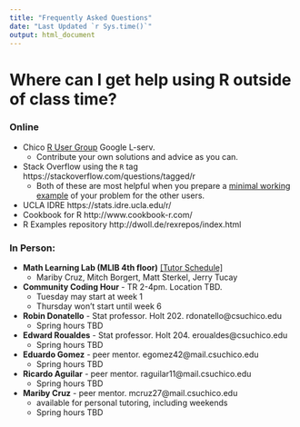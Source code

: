 ```yaml
---
title: "Frequently Asked Questions"
date: "Last Updated `r Sys.time()`"
output: html_document
---
```


# Where can I get help using R outside of class time? 

### Online
* Chico [R User Group](https://groups.google.com/forum/#!forum/chico-rug) Google L-serv. 
    - Contribute your own solutions and advice as you can. 
* Stack Overflow using the `R` tag https://stackoverflow.com/questions/tagged/r 
    - Both of these are most helpful when you prepare a [minimal working example](http://stackoverflow.com/questions/5963269/how-to-make-a-great-r-reproducible-example) of your problem for the other users. 
* UCLA IDRE https://stats.idre.ucla.edu/r/ 
* Cookbook for R http://www.cookbook-r.com/
* R Examples repository http://dwoll.de/rexrepos/index.html 


### In Person: 

* **Math Learning Lab (MLIB 4th floor)** [[Tutor Schedule]](https://docs.google.com/spreadsheets/d/1xNQMfxpnIiS5bUCS9jB2_EE1Sc4C06JRaw6jyEO3nVE/edit#gid=0)
    - Mariby Cruz, Mitch Borgert, Matt Sterkel, Jerry Tucay

* **Community Coding Hour** - TR 2-4pm. Location TBD. 
    - Tuesday may start at week 1
    - Thursday won't start until week 6

* **Robin Donatello** - Stat professor. Holt 202. rdonatello@csuchico.edu 
    - Spring hours TBD
* **Edward Roualdes** - Stat professor. Holt 204. eroualdes@csuchico.edu
    - Spring hours TBD
* **Eduardo Gomez** - peer mentor. egomez42@mail.csuchico.edu
    - Spring hours TBD
* **Ricardo Aguilar** - peer mentor. raguilar11@mail.csuchico.edu
    - Spring hours TBD
* **Mariby Cruz** - peer mentor.  mcruz27@mail.csuchico.edu
    - available for personal tutoring, including weekends
    - Spring hours TBD

